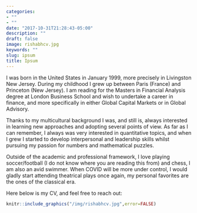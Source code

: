 ```yaml
---
categories:
- ""
- ""
date: "2017-10-31T21:28:43-05:00"
description: ""
draft: false
image: rishabhcv.jpg
keywords: ""
slug: ipsum
title: Ipsum
---
```


I was born in the United States in January 1999, more precisely in Livingston New Jersey. During my childhood I grew up between Paris (France) and Princeton (New Jersey). I am reading for the Masters in Financial Analysis degree at London Business School and wish to undertake a career in finance, and more specifically in either Global Capital Markets or in Global Advisory.

Thanks to my multicultural background I was, and still is, always interested in learning new approaches and adopting several points of view. As far as I can remember, I always was very interested in quantitative topics, and when I grew I started to develop interpersonal and leadership skills whilst pursuing my passion for numbers and mathematical puzzles.

Outside of the academic and professional framework, I love playing soccer/football (I do not know where you are reading this from) and chess, I am also an avid swimmer. When COVID will be more under control, I would gladly start attending theatrical plays once again, my personal favorites are the ones of the classical era.

Here below is my CV, and feel free to reach out:

```r
knitr::include_graphics("/img/rishabhcv.jpg",error=FALSE)
```